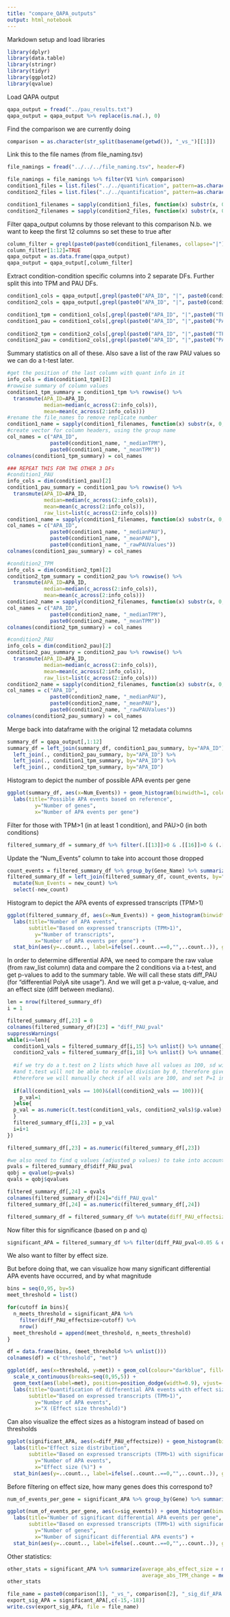---
title: "compare_QAPA_outputs"
output: html_notebook
---

Markdown setup and load libraries

```{r setup, warning=FALSE}
library(dplyr)
library(data.table)
library(stringr)
library(tidyr)
library(ggplot2)
library(qvalue)
```

Load QAPA output

```{r load_qapa_output}
qapa_output = fread("../pau_results.txt")
qapa_output = qapa_output %>% replace(is.na(.), 0)
```

Find the comparison we are currently doing

```{r get_comparison}
comparison = as.character(str_split(basename(getwd()), "_vs_")[[1]])
```

Link this to the file names (from file_naming.tsv)

```{r link_file_names}
file_namings = fread("../../../file_naming.tsv", header=F)

file_namings = file_namings %>% filter(V1 %in% comparison)
condition1_files = list.files("../../quantification", pattern=as.character(file_namings[1,2]))
condition2_files = list.files("../../quantification", pattern=as.character(file_namings[2,2]))

condition1_filenames = sapply(condition1_files, function(x) substr(x, 0, nchar(x)-5)) %>% unname()
condition2_filenames = sapply(condition2_files, function(x) substr(x, 0, nchar(x)-5)) %>% unname()
```

Filter qapa_output columns by those relevant to this comparison
N.b. we want to keep the first 12 columns so set these to true after

```{r filter_comparison_columns}
column_filter = grepl(paste0(paste0(condition1_filenames, collapse="|"),"|",paste0(condition2_filenames, collapse="|")), colnames(qapa_output))
column_filter[1:12]=TRUE
qapa_output = as.data.frame(qapa_output)
qapa_output = qapa_output[,column_filter]
```

Extract condition-condition specific columns into 2 separate DFs. Further split this into TPM and PAU DFs.

```{r split_df}
condition1_cols = qapa_output[,grepl(paste0("APA_ID", "|", paste0(condition1_filenames, collapse="|")), colnames(qapa_output))]
condition2_cols = qapa_output[,grepl(paste0("APA_ID", "|", paste0(condition2_filenames, collapse="|")), colnames(qapa_output))]

condition1_tpm = condition1_cols[,grepl(paste0("APA_ID", "|",paste0("TPM")), colnames(condition1_cols))]
condition1_pau = condition1_cols[,grepl(paste0("APA_ID", "|",paste0("PAU")), colnames(condition1_cols))]
  
condition2_tpm = condition2_cols[,grepl(paste0("APA_ID", "|",paste0("TPM")), colnames(condition2_cols))]
condition2_pau = condition2_cols[,grepl(paste0("APA_ID", "|",paste0("PAU")), colnames(condition2_cols))]
```

Summary statistics on all of these. Also save a list of the raw PAU values so we can do a t-test later.

```{r tpm_pau_summary_stats}
#get the position of the last column with quant info in it
info_cols = dim(condition1_tpm)[2]
#rowwise summary of column values
condition1_tpm_summary = condition1_tpm %>% rowwise() %>%
  transmute(APA_ID=APA_ID, 
            median=median(c_across(2:info_cols)), 
            mean=mean(c_across(2:info_cols)))
#rename the file_names to remove replicate number
condition1_name = sapply(condition1_filenames, function(x) substr(x, 0, nchar(x)-4)) %>% unname() %>% unique()
#create vector for column headers, using the group name
col_names = c("APA_ID", 
              paste0(condition1_name, "_medianTPM"), 
              paste0(condition1_name, "_meanTPM"))
colnames(condition1_tpm_summary) = col_names

### REPEAT THIS FOR THE OTHER 3 DFs
#condition1_PAU
info_cols = dim(condition1_pau)[2]
condition1_pau_summary = condition1_pau %>% rowwise() %>%
  transmute(APA_ID=APA_ID, 
            median=median(c_across(2:info_cols)), 
            mean=mean(c_across(2:info_cols)), 
            raw_list=list(c_across(2:info_cols)))
condition1_name = sapply(condition1_filenames, function(x) substr(x, 0, nchar(x)-4)) %>% unname() %>% unique()
col_names = c("APA_ID", 
              paste0(condition1_name, "_medianPAU"), 
              paste0(condition1_name, "_meanPAU"),
              paste0(condition1_name, "_rawPAUValues"))
colnames(condition1_pau_summary) = col_names

#condition2_TPM
info_cols = dim(condition2_tpm)[2]
condition2_tpm_summary = condition2_pau %>% rowwise() %>%
  transmute(APA_ID=APA_ID, 
            median=median(c_across(2:info_cols)), 
            mean=mean(c_across(2:info_cols)))
condition2_name = sapply(condition2_filenames, function(x) substr(x, 0, nchar(x)-4)) %>% unname() %>% unique()
col_names = c("APA_ID", 
              paste0(condition2_name, "_medianTPM"), 
              paste0(condition2_name, "_meanTPM"))
colnames(condition2_tpm_summary) = col_names

#condition2_PAU
info_cols = dim(condition2_pau)[2]
condition2_pau_summary = condition2_pau %>% rowwise() %>%
  transmute(APA_ID=APA_ID, 
            median=median(c_across(2:info_cols)), 
            mean=mean(c_across(2:info_cols)), 
            raw_list=list(c_across(2:info_cols)))
condition2_name = sapply(condition2_filenames, function(x) substr(x, 0, nchar(x)-4)) %>% unname() %>% unique()
col_names = c("APA_ID", 
              paste0(condition2_name, "_medianPAU"), 
              paste0(condition2_name, "_meanPAU"),
              paste0(condition2_name, "_rawPAUValues"))
colnames(condition2_pau_summary) = col_names
```

Merge back into dataframe with the original 12 metadata columns

```{r merge_summary_df}
summary_df = qapa_output[,1:12]
summary_df = left_join(summary_df, condition1_pau_summary, by="APA_ID") %>%
  left_join(., condition2_pau_summary, by="APA_ID") %>%
  left_join(., condition1_tpm_summary, by="APA_ID") %>%
  left_join(., condition2_tpm_summary, by="APA_ID")
```

Histogram to depict the number of possible APA events per gene

```{r histogram1}
ggplot(summary_df, aes(x=Num_Events)) + geom_histogram(binwidth=1, color="darkblue", fill="lightblue") + 
  labs(title="Possible APA events based on reference",
         y="Number of genes",
         x="Number of APA events per gene")
```

Filter for those with TPM>1 (in at least 1 condition), and PAU>0 (in both conditions)

```{r filter_expressed}
filtered_summary_df = summary_df %>% filter(.[[13]]>0 & .[[16]]>0 & (.[[19]]>1 | .[[21]]>1))
```

Update the "Num_Events" column to take into account those dropped

```{r update_num_events}
count_events = filtered_summary_df %>% group_by(Gene_Name) %>% summarize(new_count=n())
filtered_summary_df = left_join(filtered_summary_df, count_events, by="Gene_Name") %>%
  mutate(Num_Events = new_count) %>%
  select(-new_count)
```


Histogram to depict the APA events of expressed transcripts (TPM>1)

```{r histogram2}
ggplot(filtered_summary_df, aes(x=Num_Events)) + geom_histogram(binwidth=1, color="darkblue", fill="lightblue") + 
  labs(title="Number of APA events",
       subtitle="Based on expressed transcripts (TPM>1)",
         y="Number of transcripts",
         x="Number of APA events per gene") + 
  stat_bin(aes(y=..count.., label=ifelse(..count..==0,"",..count..)), geom="text", vjust=-.5) 
```

In order to determine differential APA, we need to compare the raw value (from raw_list column) data and compare the 2 conditions via a t-test, and get p-values to add to the summary table. We will call these stats diff_PAU (for "differential PolyA site usage"). And we will get a p-value, q-value, and an effect size (diff between medians).

```{r calc_diff_PAU_stats, warning=FALSE, message=FALSE}
len = nrow(filtered_summary_df)
i = 1

filtered_summary_df[,23] = 0
colnames(filtered_summary_df)[23] = "diff_PAU_pval"
suppressWarnings(
while(i<=len){
  condition1_vals = filtered_summary_df[i,15] %>% unlist() %>% unname()
  condition2_vals = filtered_summary_df[i,18] %>% unlist() %>% unname()
  
  #if we try do a t.test on 2 lists which have all values as 100, sd will = 0
  #and t.test will not be able to resolve division by 0, therefore gives error
  #therefore we will manually check if all vals are 100, and set P=1 in those
  
  if(all(condition1_vals == 100)&(all(condition2_vals == 100))){
    p_val=1
  }else{
  p_val = as.numeric(t.test(condition1_vals, condition2_vals)$p.value)
  }
  filtered_summary_df[i,23] = p_val
  i=i+1
})

filtered_summary_df[,23] = as.numeric(filtered_summary_df[,23])

#we also need to find q values (adjusted p values) to take into account multiple testing
pvals = filtered_summary_df$diff_PAU_pval
qobj = qvalue(p=pvals)
qvals = qobj$qvalues

filtered_summary_df[,24] = qvals
colnames(filtered_summary_df)[24]="diff_PAU_qval"
filtered_summary_df[,24] = as.numeric(filtered_summary_df[,24])

filtered_summary_df = filtered_summary_df %>% mutate(diff_PAU_effectsize = abs(.[[13]] - .[[16]]))
```

Now filter this for significance (based on p and q)

```{r filter_significance}
significant_APA = filtered_summary_df %>% filter(diff_PAU_pval<0.05 & diff_PAU_qval<0.05)
```

We also want to filter by effect size.

But before doing that, we can visualize how many significant differential APA events have occurred, and by what magnitude

```{r threshold_graph}
bins = seq(0,95, by=5)
meet_threshold = list()

for(cutoff in bins){
  n_meets_threshold = significant_APA %>% 
    filter(diff_PAU_effectsize>cutoff) %>%
    nrow()
  meet_threshold = append(meet_threshold, n_meets_threshold)
}

df = data.frame(bins, (meet_threshold %>% unlist()))
colnames(df) = c("threshold", "met")

ggplot(df, aes(x=threshold, y=met)) + geom_col(colour="darkblue", fill="lightblue") + 
  scale_x_continuous(breaks=seq(0,95,5)) + 
  geom_text(aes(label=met), position=position_dodge(width=0.9), vjust=-0.25) + 
  labs(title="Quantification of differential APA events with effect sizes greater than X",
       subtitle="Based on expressed transcripts (TPM>1)",
         y="Number of APA events",
         x="X (Effect size threshold)")
```

Can also visualize the effect sizes as a histogram instead of based on thresholds

```{r histogram3}
ggplot(significant_APA, aes(x=diff_PAU_effectsize)) + geom_histogram(binwidth=10,color="darkblue", fill="lightblue") + 
  labs(title="Effect size distribution",
       subtitle="Based on expressed transcripts (TPM>1) with significant differential APA (P<0.05, q<0.05)",
         y="Number of APA events",
         x="Effect size (%)") + 
  stat_bin(aes(y=..count.., label=ifelse(..count..==0,"",..count..)), geom="text", vjust=-0.5, binwidth=10) 
```
Before filtering on effect size, how many genes does this correspond to?

```{r histogram4}
num_of_events_per_gene = significant_APA %>% group_by(Gene) %>% summarize(Gene_Name=Gene_Name, sig_events=n())

ggplot(num_of_events_per_gene, aes(x=sig_events)) + geom_histogram(binwidth=1,color="darkblue", fill="lightblue") + 
  labs(title="Number of significant differential APA events per gene",
       subtitle="Based on expressed transcripts (TPM>1) with significant differential APA (P<0.05, q<0.05)",
         y="Number of genes",
         x="Number of significant differential APA events") + 
  stat_bin(aes(y=..count.., label=ifelse(..count..==0,"",..count..)), geom="text", vjust=-0.5, binwidth=1) 
```
Other statistics:

```{r other_summary_stats}
other_stats = significant_APA %>% summarize(average_abs_effect_size = median(diff_PAU_effectsize), 
                                            average_abs_TPM_change = median(abs(.[[19]]-.[[21]])))
other_stats
```

```{r export_raw_sig_DAPA}
file_name = paste0(comparison[1], "_vs_", comparison[2], "_sig_dif_APA.csv")
export_sig_APA = significant_APA[,c(-15,-18)]
write.csv(export_sig_APA, file = file_name)
```